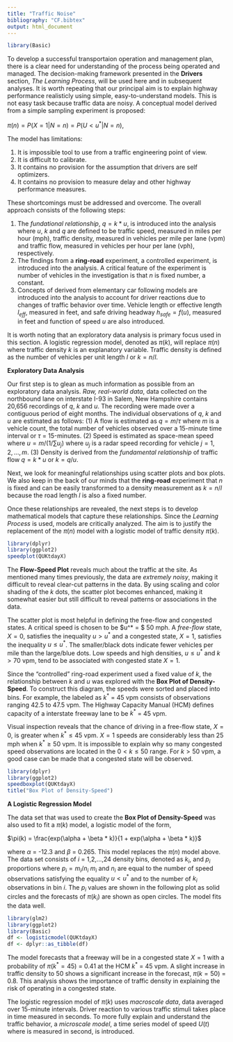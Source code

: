 ```yaml
---
title: "Traffic Noise"
bibliography: "CF.bibtex"
output: html_document
---
```



```r
library(Basic)
```


To develop a successful transportaion operation and management plan, there is a clear need for understanding of the process being operated and  managed.  The decision-making framework presented in the __Drivers__ section, _The Learning Process_, will be used here and in subsequent analyses. It is worth repeating that our principal aim   is to explain highway performance realisticly using simple, easy-to-understand models. This is not easy task because traffic data are noisy. A conceptual model derived from a simple sampling experiment is proposed: 

$\pi(n) = P(X = 1|N = n) = P(U < u^*|N = n)$,

The model has limitations: 

1. It is impossible tool to use from a traffic engineering point of view.
2. It is difficult to calibrate.
3. It contains no provision for the assumption that drivers are self optimizers. 
4. It contains no provision to measure delay and other highway performance measures. 

These shortcomings must be addressed and overcome. The overall approach consists of the following steps: 

1. The _fundational relationship_, $q = k * u$, is introduced into the analysis where $u$, $k$ and $q$ are defined to be traffic speed, measured in miles per hour (mph),  traffic density, measured in vehicles per mile per lane (vpm) and traffic flow, measured in vehicles per hour per lane (vph), respectively.
2. The findings from a  __ring-road__ experiment, a controlled experiment, is introduced into the analysis. A critical feature of the experiment is number of vehicles in the investigation is that $n$ is fixed number, a constant.
3. Concepts of derived from elementary car following models are introduced into the analysis to account for driver reactions due to changes of traffic behavior over time. Vehicle length or effective length $l_{eff}$, measured in feet, and safe driving headway $h_{safe} = f(u)$, measured in feet and function of speed $u$ are also introduced.

It is worth noting that an exploratory data analysis is primary focus used in this section. A logistic regression model, denoted as $\pi(k)$, will replace $\pi(n)$ where traffic density $k$ is an explanatory variable. Traffic density is defined as the number of vehicles per unit length $l$ or $k = n/l$. 

__Exploratory Data Analysis__


Our first step  is to  glean as much information as possible from an exploratory data analysis.  _Raw, real-world data_, data collected on the northbound lane on interstate I-93 in Salem, New Hampshire contains 20,656 recordings of $q$, $k$ and $u$. The recording were made over a contiguous period of eight months. The individual observations of $q$, $k$ and $u$  are estimated  as follows: (1) A flow  is estimated as $q = m/\tau$ where $m$ is a vehicle count, the total number of vehicles observed over a 15-minute time interval or $\tau$ = 15-minutes. (2) Speed is estimated as space-mean speed where $u = m/(1/\sum u_j)$ where $u_j$ is a radar speed recording for vehicle $j = 1,2,..., m$. (3) Density is derived from the _fundamental relationship_ of traffic flow $q = k * u$ or $k = q/u$. 


Next, we  look for meaningful relationships using scatter plots and box plots. We also keep in the back of our minds that the  __ring-road__ experiment that $n$ is fixed and can be easily transformed to a density measurement as $k = n/l$ because the road length $l$ is also a fixed number.  

Once these relationships are revealed, the next steps is to develop mathematical models that capture these relationships. Since the _Learning Process_ is used, models are critically analyzed. The aim is to justify the replacement of the $\pi(n)$ model with a logistic model of traffic density $\pi(k)$.

```r
library(dplyr)
library(ggplot2)
speedplot(QUKtdayX)
```



The __Flow-Speed Plot__  reveals much about the traffic at the site. As mentioned many times previously, the data are  _extremely noisy_, making it difficult to reveal clear-cut patterns in the data. By using scaling and color shading of the $k$ dots, the scatter plot becomes enhanced, making it somewhat easier but still difficult  to reveal patterns or associations in the data. 

The scatter plot is most helpful in defining the free-flow and congested states. A critical speed  is chosen to be $u^* = $ 50 mph. A _free-flow_ state, $X = 0$, satisfies the inequality $u > u^*$ and a congested state, $X = 1$, satisfies the inequality  $u \leq u^*$. The smaller/black dots indicate fewer vehicles per mile than  the  large/blue dots.  Low speeds and high densities, $u \le u^*$ and $k > 70$ vpm, tend to be associated with congested state $X = 1$. 

Since the "controlled" ring-road experiment used a fixed value of $k$, the relationship between $k$ and $u$ was explored  with  the __Box Plot of Density-Speed__.   To construct this diagram, the speeds were sorted and placed into bins. For example, the labeled as $k^*$ = 45 vpm consists of observations ranging 42.5 to 47.5 vpm. The Highway Capacity Manual (HCM) defines capacity of a interstate freeway lane to be $k^*$ = 45 vpm.  

Visual inspection reveals that the chance of driving in a free-flow state, $X = 0$,  is greater when $k^* \le 45$ vpm. $X = 1$ speeds are considerably less than 25 mph when $k^* \ge 50$ vpm.  It is impossible to explain why so many congested speed observations are located in the $0 < k \le   50$ range. For $k > 50$ vpm, a good case can be made that a congested state will be observed. 


```r
library(dplyr)
library(ggplot2)
speedboxplot(QUKtdayX)
title("Box Plot of Density-Speed")
```


 

__A Logistic Regression Model__

The data set that was used to create the __Box Plot of Density-Speed__ was also used to fit a $\pi(k)$ model, a logistic model of the form, 

$\pi(k) = \frac{exp(\alpha + \beta * k)}{1 + exp(\alpha + \beta * k)}$

where $\alpha$ = -12.3 and $\beta$ = 0.265. This model replaces the $\pi(n)$ model above. The data set consists of $i$ = 1,2,...,24  density bins, denoted as $k_i$, and $p_i$ proportions where  $p_i =  m_i/n_i$   $m_i$ and  $n_i$ are equal to the number of speed observations satisfying the equality $u < u^*$ and to the number of $k_i$ observations in bin $i$. The $p_i$ values are shown in the following plot as  solid circles and the forecasts of $\pi(k_i)$ are shown as open circles. The model fits the data well. 


```r
library(glm2)
library(ggplot2)
library(Basic)
df <- logisticmodel(QUKtdayX)
df <- dplyr::as_tibble(df)

```

The model forecasts that a freeway will be in a congested state $X = 1$ with a probability of $\pi(k^* = 45)$ = 0.41 at the HCM $k^*$ = 45 vpm. A slight increase in traffic density to 50 shows a significant increase in the forecast, $\pi(k = 50)$ = 0.8. This analysis shows the importance of traffic density in explaining the risk of operating in a congested state.

The logistic regression model of $\pi(k)$ uses _macroscale data_, data averaged over 15-minute intervals. Driver reaction to various traffic stimuli takes place in time measured in seconds. To more fully  explain and understand the traffic behavior, a _microscale model_, a  time series model of speed $U(t)$ where is measured in second, is  introduced.